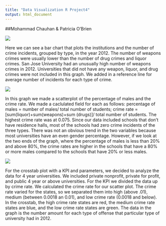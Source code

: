 ```yaml
---
title: "Data Visualization R Project4"
output: html_document
---
```

  
  ##Mohammad Chauhan & Patricia O'Brien
  
![](../02 Tableau/graph1.jpg)

Here we can see a bar chart that plots the institutions and the number of crime incidents, grouped by type, in the year 2012. The number of weapons crimes were usually lower than the number of drug crimes and liquor crimes. San Jose University had an unusually high number of weapons crimes in 2012. Universities that did not have any weapon, liquor, and drug crimes were not included in this graph. We  added in a reference line for average number of incidents for each type of crime. 

![](../02 Tableau/graph2.jpg)

In this graph we made a scatterplot of the percentage of males and the crime rate. We made a caclulated field for each as follows: percentage of males = number of males/ total number of students; crime rate = [sum(liquor)+sum(weapons)+sum
(drugs)]/ total number of students. The highest crime rate was at 0.075. Since our data included schools that don't have residence halls, most of the schools had zero crime incidents of the three types. There was not an obvious trend in the two variables because most universities have an even gender percentage. However, if we look at the two ends of the graph, where the percentage of males is less than 20% and above 80%, the crime rates are higher in the schools that have a 80% or more males compared to the schools that have 20% or less males. 

![](../02 Tableau/graph3.jpg)

For the crosstab plot with a KPI and parameters, we decided to analyze the data for 4 year universities. We included private nonprofit, private for profit, and public 4 year or above universities. For the KPI we divided the data up by crime rate. We calculated the crime rate for our scatter plot. The crime rate varied for the states, so we separated them into high (above .01), medium (between 0.0018 an 0.01), and low crime rate (0.0018 and below). In the crosstab, the high crime rate states are red, the medium crime rate states are blue, and the low crime rate states are green. The data in the graph is the number amount for each type of offense that particular type of university had in 2012.
